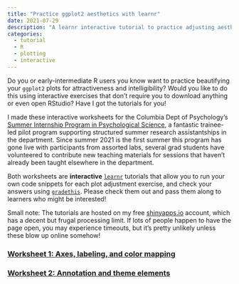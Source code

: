 ```yaml
---
title: "Practice ggplot2 aesthetics with learnr"
date: 2021-07-29
description: "A learnr interactive tutorial to practice adjusting aesthetics of ggplot2 plots."
categories:
  - tutorial
  - R
  - plotting
  - interactive
---
```


Do you or early-intermediate R users you know want to practice beautifying your `ggplot2` plots for attractiveness and intelligibility? Would you like to do this using interactive exercises that don't require you to download anything or even open RStudio? Have I got the tutorials for you!

I made these interactive worksheets for the Columbia Dept of Psychology's [Summer Internship Program in Psychological Science](https://columbia-sipps.github.io), a fantastic trainee-led pilot program supporting structured summer research assistantships in the department. Since summer 2021 is the first summer this program has gone live with participants from assorted labs, several grad students have volunteered to contribute new teaching materials for sessions that haven't already been taught elsewhere in the department.

Both worksheets are **interactive** [`learnr`](https://rstudio.github.io/learnr/index.html) tutorials that allow you to run your own code snippets for each plot adjustment exercise, and check your answers using [`gradethis`](https://pkgs.rstudio.com/gradethis/index.html). Please check them out and pass them along to learners who might be interested!

Small note: The tutorials are hosted on my free [shinyapps.io](https://www.shinyapps.io) account, which has a decent but frugal processing limit. If lots of people happen to have the page open, you may experience timeouts, but it's pretty unlikely unless these blow up online somehow!

### [**Worksheet 1: Axes, labeling, and color mapping**](https://monicathieu.shinyapps.io/cu-sipps-ggplot-aes-1/)

### [**Worksheet 2: Annotation and theme elements**](https://monicathieu.shinyapps.io/cu-sipps-ggplot-aes-2/)
